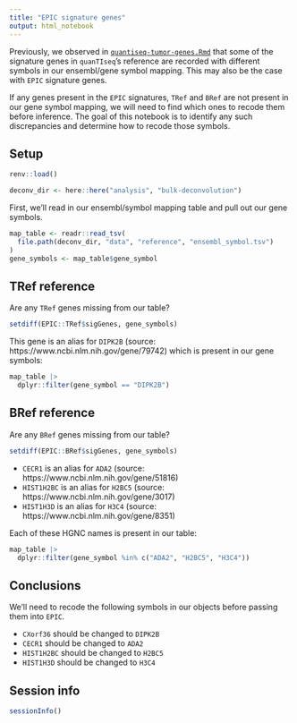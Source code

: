 ```yaml
---
title: "EPIC signature genes"
output: html_notebook
---
```


Previously, we observed in [`quantiseq-tumor-genes.Rmd`](quantiseq-tumor-genes.Rmd) that some of the signature genes in `quanTIseq`'s reference are recorded with different symbols in our ensembl/gene symbol mapping.
This may also be the case with `EPIC` signature genes.

If any genes present in the `EPIC` signatures, `TRef` and `BRef` are not present in our gene symbol mapping, we will need to find which ones to recode them before inference. 
The goal of this notebook is to identify any such discrepancies and determine how to recode those symbols.

## Setup

```r
renv::load()

deconv_dir <- here::here("analysis", "bulk-deconvolution")
```

First, we'll read in our ensembl/symbol mapping table and pull out our gene symbols.

```r
map_table <- readr::read_tsv(
  file.path(deconv_dir, "data", "reference", "ensembl_symbol.tsv")
)
gene_symbols <- map_table$gene_symbol
```


## TRef reference

Are any `TRef` genes missing from our table?

```r
setdiff(EPIC::TRef$sigGenes, gene_symbols)
```
This gene is an alias for `DIPK2B` (source: https://www.ncbi.nlm.nih.gov/gene/79742) which is present in our gene symbols:

```r
map_table |>
  dplyr::filter(gene_symbol == "DIPK2B")
```

## BRef reference


Are any `BRef` genes missing from our table?

```r
setdiff(EPIC::BRef$sigGenes, gene_symbols)
```
* `CECR1` is an alias for `ADA2` (source: https://www.ncbi.nlm.nih.gov/gene/51816)
* `HIST1H2BC` is an alias for `H2BC5` (source: https://www.ncbi.nlm.nih.gov/gene/3017)
* `HIST1H3D` is an alias for `H3C4` (source: https://www.ncbi.nlm.nih.gov/gene/8351)

Each of these HGNC names is present in our table:

```r
map_table |>
  dplyr::filter(gene_symbol %in% c("ADA2", "H2BC5", "H3C4"))
```


## Conclusions

We'll need to recode the following symbols in our objects before passing them into `EPIC`.

* `CXorf36` should be changed to `DIPK2B`
* `CECR1` should be changed to `ADA2`
* `HIST1H2BC` should be changed to `H2BC5`
* `HIST1H3D` should be changed to `H3C4`


## Session info

```r
sessionInfo()
```

